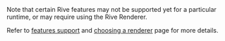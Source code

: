 <Warning>
Note that certain Rive features may not be supported yet for a particular runtime, or may require using the Rive Renderer.

Refer to [features support](/runtimes/features-support/) and [choosing a renderer](/runtimes/choose-a-renderer/) page for more details.
</Warning>
